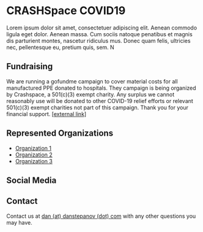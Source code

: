 
# CRASHSpace COVID19

Lorem ipsum dolor sit amet, consectetuer adipiscing elit. Aenean commodo ligula eget dolor. Aenean massa. Cum sociis natoque penatibus et magnis dis parturient montes, nascetur ridiculus mus. Donec quam felis, ultricies nec, pellentesque eu, pretium quis, sem. N

## Fundraising

We are running a gofundme campaign to cover material costs for all manufactured PPE donated to hospitals. They campaign is being organized by Crashspace, a 501(c)(3) exempt charity. Any surplus we cannot reasonably use will be donated to other COVID-19 relief efforts or relevant 501(c)(3) exempt charities not part of this campaign. Thank you for your financial support. [\[external link\]](https://charity.gofundme.com/o/en/campaign/makers-united-against-covid-19)

## Represented Organizations

- [Organization 1](https://danstepanov.com)
- [Organization 2](https://danstepanov.com)
- [Organization 3](https://danstepanov.com)

## Social Media

<Social />

## Contact

Contact us at [dan (at) danstepanov (dot) com](mailto:dan@danstepanov.com) with any other questions you may have.